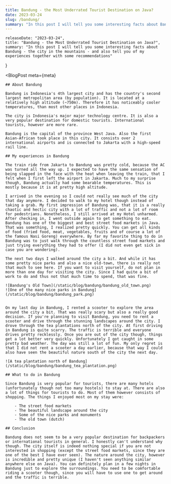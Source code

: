 ```yaml
---
title: Bandung - the Most Underrated Tourist Destination on Java?
date: 2023-03-24
slug: /bandung/
summary: "In this post I will tell you some interesting facts about Bandung - the city in the mountains - and also tell you of my experiences together with some recommendations"
---
```



    releaseDate: "2023-03-24",
    title: "Bandung - the Most Underrated Tourist Destination on Java?",
    summary: "In this post I will tell you some interesting facts about Bandung - the city in the mountains - and also tell you of my experiences together with some recommendations"
}

<BlogPost 
    meta={meta}
>

    ## About Bandung
    
    Bandung is Indonesia's 4th largest city and has the country's second largest metropolitan area (by population). It is located at a relatively high altitude (~750m). Therefore it has noticeably cooler temperatures, than most other places in Indonesia.

    The city is Indonesia's major major technology centre. It is also a very popular destination for domestic tourists. International tourists, however are more rare.

    Bandung is the capital of the province West Java. Also the first Asian-African took place in this city. It consists over 2 international airports and is connected to Jakarta with a high-speed rail line.

    ## My experiences in Bandung

    The train ride from Jakarta to Bandung was pretty cold, because the AC was turned all the way up. I expected to have the same sensation of being slapped in the face with the heat when leaving the train, that I felt when I first left the airport in Jakarta. Much to my surprise though, Bandung actually had some bearable temperatures. This is mostly because it is at pretty high altitude.

    I arrived in the evening so I could not really see much of the city that day anymore. I decided to walk to my hotel though instead of taking a grab. My first impression of Bandung was, that it is a really chaotic and hectic city with a lot of traffic and not a lot of room for pedestrians. Nonetheless, I still arrived at my Hotel unharmed. After checking in, I went outside again to get something to eat.
    Bandung has one of the biggest and best street food markets in Java. That was something, I realized pretty quickly. You can get all kinds of food (fried food, meat, vegetables, fruits and of course a lot of the famous Nasi Goreng) everywhere. By far my favorite thing to do in Bandung was to just walk through the countless street food markets and just trying everything they had to offer (I did not even get sick in case you are wondering).

    The next two days I walked around the city a bit. And while it has some pretty nice parks and also a nice old-town, there is really not that much to see here. If you want to visit yourself, do not plan in more than one day for visiting the city. Since I had quite a bit of work to do and thus not that much time to spend, that was fine.

    ![Bandung's Old Town](/static/blog/bandung/bandung_old_town.png)
    ![One of the many nice parks in Bandung](/static/blog/bandung/bandung_park.png)


    On my last day in Bandung, I rented a scooter to explore the area around the city a bit. That was really scary but also a really good decision. If you're planning to visit Bandung, you need to rent a scooter and drive through the stunning landscapes around the city. I drove through the tea plantations north of the city. At first driving in Bandung is quite scarry. The traffic is terrible and everyone drives pretty recklessly. Once you are out of the city though, things get a lot better very quickly. Unfortunately I got caught in some pretty bad weather. The day was still a lot of fun. My only regret is that I did not rent a scooter a day earlier, because that way I could also have seen the beautiful nature south of the city the next day.

    ![A tea plantation north of Bandung](/static/blog/bandung/bandung_tea_plantation.png)

    ## What to do in Bandung

    Since Bandung is very popular for tourists, there are many hotels (unfortunately though not too many hostels) to stay at. There are also a lot of things for tourists to do. Most of them however consists of shopping. The things I enjoyed most on my stay were:

        - The street food markets
        - The beautiful landscape around the city
        - Some of the nice parks and monuments
        - The old town (dutch)

    ## Conclusion

    Bandung does not seem to be a very popular destination for backpackers or international tourists in general. I honestly can't understand why though. The city itself is indeed nothing special if you are not interested in shopping (except the street food markets, since they are one of the best I have ever seen). The nature around the city, however is incredible and pretty unique (I haven't seen anything similar anywhere else on Java). You can definitely plan in a few nights in Bandung just to explore the surroundings. You need to be comfortable riding a scooter though, since you will have to use one to get around and the traffic is terrible.
 
</BlogPost>